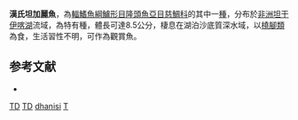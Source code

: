 {{Speciesbox
| taxon = Tangachromis dhanisi
| binomial_authority = [[Poll|Poll]], 1949
| status = LC
| status_system = IUCN3.1
| synonyms = *''Limnochromis dhanisi''<br /><small>Poll, 1949</small>
}}

'''漢氏坦加麗魚'''，為[[輻鰭魚綱|輻鰭魚綱]][[鱸形目|鱸形目]][[隆頭魚亞目|隆頭魚亞目]][[慈鯛科|慈鯛科]]的其中一[[種|種]]，分布於[[非洲|非洲]][[坦干伊喀湖|坦干伊喀湖]]流域，為特有種，體長可達8.5公分，棲息在湖泊沙底質深水域，以[[橈腳類|橈腳類]]為食，生活習性不明，可作為觀賞魚。

==参考文献==
*{{FishBase_species|genus=Tangachromis|species=dhanisi |year=2013|month=5}}

{{鱸形目小作品}}
{{Taxonbar}}
[[Category:IUCN红色名录无危物种|TD]]
[[Category:觀賞魚|TD]]
[[Category:坦加麗魚屬|dhanisi]]
[[Category:1949年描述的魚類|T]]
